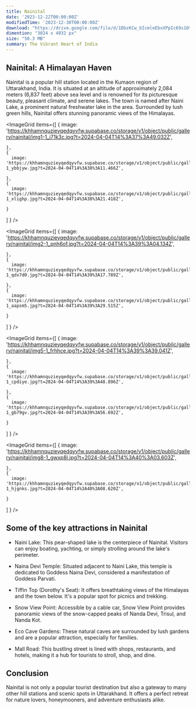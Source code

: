 ```yaml
---
title: Nainital
date: '2023-12-22T00:00:00Z'
modifiedTime: '2023-12-30T00:00:00Z'
download: "https://drive.google.com/file/d/1DbzKCw_bIcmleEbxXPpIc69s1OtWqRHd/view?usp=drive_link"
dimention: "3024 x 4032 px"
size: "50.3 MB"
summary: The Vibrant Heart of India
---
```


## Nainital: A Himalayan Haven

Nainital is a popular hill station located in the Kumaon region of Uttarakhand, India. It is situated at an altitude of approximately 2,084 meters (6,837 feet) above sea level and is renowned for its picturesque beauty, pleasant climate, and serene lakes. The town is named after Naini Lake, a prominent natural freshwater lake in the area. Surrounded by lush green hills, Nainital offers stunning panoramic views of the Himalayas.

<ImageGrid
  items={[
    {
      image: 'https://khhamnquzieyqedqyvfw.supabase.co/storage/v1/object/public/gallery/nainital/img1-1_i71k3c.jpg?t=2024-04-04T14%3A37%3A49.032Z',
      
    },
    {
      image: 'https://khhamnquzieyqedqyvfw.supabase.co/storage/v1/object/public/gallery/nainital/img10-1_ybbjyw.jpg?t=2024-04-04T14%3A38%3A11.466Z',
      
    },
    {
      image: 'https://khhamnquzieyqedqyvfw.supabase.co/storage/v1/object/public/gallery/nainital/img11-1_xlighp.jpg?t=2024-04-04T14%3A38%3A21.418Z',
      
    }
  ]
  }
/>

<ImageGrid
  items={[
    {
      image: 'https://khhamnquzieyqedqyvfw.supabase.co/storage/v1/object/public/gallery/nainital/img2-1_pnh6of.jpg?t=2024-04-04T14%3A39%3A04.134Z',
      
    },
    {
      image: 'https://khhamnquzieyqedqyvfw.supabase.co/storage/v1/object/public/gallery/nainital/img3-1_qdx7d0.jpg?t=2024-04-04T14%3A39%3A17.789Z',
      
    },
    {
      image: 'https://khhamnquzieyqedqyvfw.supabase.co/storage/v1/object/public/gallery/nainital/img4-1_aapsm5.jpg?t=2024-04-04T14%3A39%3A29.515Z',
      
    }
  ]
  }
/>

<ImageGrid
  items={[
    {
      image: 'https://khhamnquzieyqedqyvfw.supabase.co/storage/v1/object/public/gallery/nainital/img5-1_frhhce.jpg?t=2024-04-04T14%3A39%3A39.041Z',
      
    },
    {
      image: 'https://khhamnquzieyqedqyvfw.supabase.co/storage/v1/object/public/gallery/nainital/img6-1_cpdiye.jpg?t=2024-04-04T14%3A39%3A48.896Z',
      
    },
    {
      image: 'https://khhamnquzieyqedqyvfw.supabase.co/storage/v1/object/public/gallery/nainital/img7-1_gb79gv.jpg?t=2024-04-04T14%3A39%3A56.692Z',
      
    }
  ]
  }
/>

<ImageGrid
  items={[
    {
      image: 'https://khhamnquzieyqedqyvfw.supabase.co/storage/v1/object/public/gallery/nainital/img8-1_gwxp8j.jpg?t=2024-04-04T14%3A40%3A03.603Z',
      
    },
    {
      image: 'https://khhamnquzieyqedqyvfw.supabase.co/storage/v1/object/public/gallery/nainital/img9-1_hjgnks.jpg?t=2024-04-04T14%3A40%3A08.620Z',
      
    }
  ]
  }
/>

## Some of the key attractions in Nainital

- Naini Lake: This pear-shaped lake is the centerpiece of Nainital. Visitors can enjoy boating, yachting, or simply strolling around the lake's perimeter.

- Naina Devi Temple: Situated adjacent to Naini Lake, this temple is dedicated to Goddess Naina Devi, considered a manifestation of Goddess Parvati.

- Tiffin Top (Dorothy's Seat): It offers breathtaking views of the Himalayas and the town below. It's a popular spot for picnics and trekking.

- Snow View Point: Accessible by a cable car, Snow View Point provides panoramic views of the snow-capped peaks of Nanda Devi, Trisul, and Nanda Kot.

- Eco Cave Gardens: These natural caves are surrounded by lush gardens and are a popular attraction, especially for families.

- Mall Road: This bustling street is lined with shops, restaurants, and hotels, making it a hub for tourists to stroll, shop, and dine.

## Conclusion

Nainital is not only a popular tourist destination but also a gateway to many other hill stations and scenic spots in Uttarakhand. It offers a perfect retreat for nature lovers, honeymooners, and adventure enthusiasts alike.
